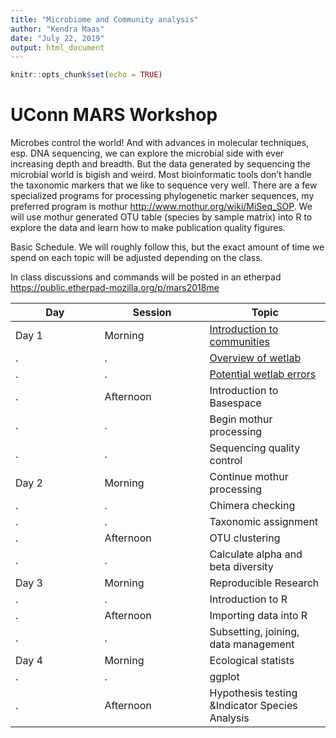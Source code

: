 ```yaml
---
title: "Microbiome and Community analysis"
author: "Kendra Maas"
date: "July 22, 2019"
output: html_document
---
```


```r
knitr::opts_chunk$set(echo = TRUE)
```
# UConn MARS Workshop 

Microbes control the world! And with advances in molecular techniques, esp. DNA sequencing, we can explore the microbial side with ever increasing depth and breadth. But the data generated by sequencing the microbial world is bigish and weird. Most bioinformatic tools don't handle the taxonomic markers that we like to sequence very well. There are a few specialized programs for processing phylogenetic marker sequences, my preferred program is mothur <http://www.mothur.org/wiki/MiSeq_SOP>. We will use mothur generated OTU table (species by sample matrix) into R to explore the data and learn how to make publication quality figures. 

Basic Schedule. We will roughly follow this, but the exact amount of time we spend on each topic will be adjusted depending on the class.

In class discussions and commands will be posted in an etherpad <https://public.etherpad-mozilla.org/p/mars2018me>



Day|Session|Topic
------|-------|--------
Day 1|Morning| [Introduction to communities](https://krmaas.github.io/MARS2019me/intro.communities.html)
.|.|[Overview of wetlab](https://krmaas.github.io/MARS2019me/introWetLab.html)
.|.|[Potential wetlab errors](https://krmaas.github.io/MARS2019me/wetLabErrors.html)
.|Afternoon|Introduction to Basespace
.|.|Begin mothur processing
.|.|Sequencing quality control
Day 2|Morning|Continue mothur processing
.|.|Chimera checking
.|.|Taxonomic assignment
.|Afternoon|OTU clustering
.|.|Calculate alpha and beta diversity
Day 3|Morning|Reproducible Research
.|.|Introduction to R
.|Afternoon|Importing data into R
.|.|Subsetting, joining, data management
Day 4|Morning|Ecological statists
.|.|ggplot
.|Afternoon|Hypothesis testing &Indicator Species Analysis
